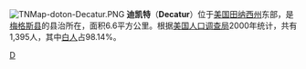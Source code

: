 [[File:TNMap-doton-Decatur.PNG|right]]
'''迪凯特'''（'''Decatur'''）位于[[美国|美国]][[田纳西州|田纳西州]]东部，是[[梅格斯县_(田纳西州)|梅格斯县]]的县治所在，面积6.6平方公里。根据[[美国人口调查局|美国人口调查局]]2000年统计，共有1,395人，其中[[白人|白人]]占98.14%。

{{Tennessee-stub}}

[[Category:田纳西州城市|D]]
